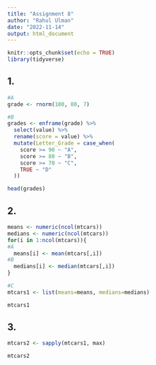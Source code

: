 ```yaml
---
title: "Assignment 8"
author: "Rahul Ulman"
date: "2022-11-14"
output: html_document
---
```


```r
knitr::opts_chunk$set(echo = TRUE)
library(tidyverse)
```

## 1.
```r
#A
grade <- rnorm(100, 80, 7)

#B
grades <- enframe(grade) %>% 
  select(value) %>% 
  rename(score = value) %>% 
  mutate(Letter_Grade = case_when(
    score >= 90 ~ "A",
    score >= 80 ~ "B",
    score >= 70 ~ "C",
    TRUE ~ "D"
  ))

head(grades)
```

## 2.
```r
means <- numeric(ncol(mtcars))
medians <- numeric(ncol(mtcars))
for(i in 1:ncol(mtcars)){
#A
  means[i] <- mean(mtcars[,i])
#B
  medians[i] <- median(mtcars[,i])
}

#C
mtcars1 <- list(means=means, medians=medians)

mtcars1
```

## 3.
```r
mtcars2 <- sapply(mtcars1, max)

mtcars2
```

